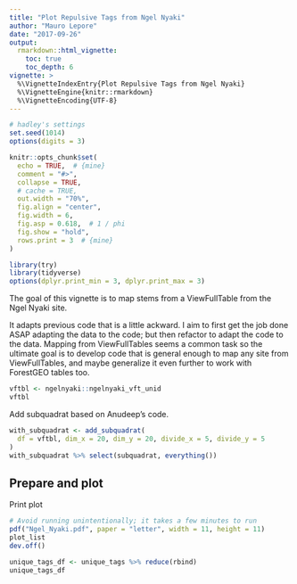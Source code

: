 ```yaml
---
title: "Plot Repulsive Tags from Ngel Nyaki"
author: "Mauro Lepore"
date: "2017-09-26"
output:
  rmarkdown::html_vignette:
    toc: true
    toc_depth: 6
vignette: >
  %\VignetteIndexEntry{Plot Repulsive Tags from Ngel Nyaki}
  %\VignetteEngine{knitr::rmarkdown}
  %\VignetteEncoding{UTF-8}
---
```


```r
# hadley's settings
set.seed(1014)
options(digits = 3)

knitr::opts_chunk$set(
  echo = TRUE,  # {mine}
  comment = "#>",
  collapse = TRUE,
  # cache = TRUE,
  out.width = "70%",
  fig.align = "center",
  fig.width = 6,
  fig.asp = 0.618,  # 1 / phi
  fig.show = "hold",
  rows.print = 3  # {mine}
)

```

```r
library(try)
library(tidyverse)
options(dplyr.print_min = 3, dplyr.print_max = 3)
```

The goal of this vignette is to map stems from a ViewFullTable from the Ngel Nyaki site.

It adapts previous code that is a little ackward. I aim to first get the job done ASAP adapting the data to the code; but then refactor to adapt the code to the data. Mapping from ViewFullTables seems a common task so the ultimate goal is to develop code that is general enough to map any site from ViewFullTables, and maybe generalize it even further to work with ForestGEO tables too.

```r
vftbl <- ngelnyaki::ngelnyaki_vft_unid
vftbl
```

Add subquadrat based on Anudeep's code.

```r
with_subquadrat <- add_subquadrat(
  df = vftbl, dim_x = 20, dim_y = 20, divide_x = 5, divide_y = 5
)
with_subquadrat %>% select(subquadrat, everything())
```







## Prepare and plot




Print plot

```r
# Avoid running unintentionally; it takes a few minutes to run
pdf("Ngel_Nyaki.pdf", paper = "letter", width = 11, height = 11)
plot_list
dev.off()
```


```r
unique_tags_df <- unique_tags %>% reduce(rbind)
unique_tags_df
```



